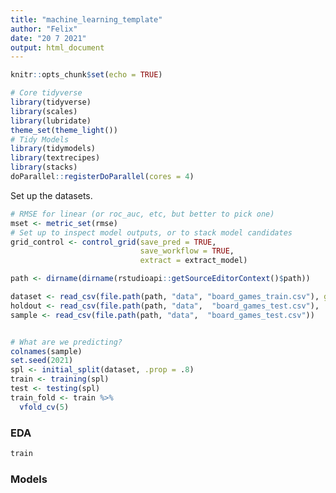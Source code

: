 ```yaml
---
title: "machine_learning_template"
author: "Felix"
date: "20 7 2021"
output: html_document
---
```


```r
knitr::opts_chunk$set(echo = TRUE)
```

```r
# Core tidyverse
library(tidyverse)
library(scales)
library(lubridate)
theme_set(theme_light())
# Tidy Models
library(tidymodels)
library(textrecipes)
library(stacks)
doParallel::registerDoParallel(cores = 4)
```

Set up the datasets.

```r
# RMSE for linear (or roc_auc, etc, but better to pick one)
mset <- metric_set(rmse)
# Set up to inspect model outputs, or to stack model candidates
grid_control <- control_grid(save_pred = TRUE,
                             save_workflow = TRUE,
                             extract = extract_model)
```

```r
path <- dirname(dirname(rstudioapi::getSourceEditorContext()$path))

dataset <- read_csv(file.path(path, "data", "board_games_train.csv"), guess_max = 10000)
holdout <- read_csv(file.path(path, "data",  "board_games_test.csv"),  guess_max = 10000)
sample <- read_csv(file.path(path, "data",  "board_games_test.csv"))


# What are we predicting?
colnames(sample)
set.seed(2021)
spl <- initial_split(dataset, .prop = .8)
train <- training(spl)
test <- testing(spl)
train_fold <- train %>%
  vfold_cv(5)
```

### EDA

```r
train
```

### Models

```r

```

